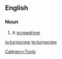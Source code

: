 ==English==

===Noun===
{{en-noun}}

# A [[screwdriver]]

[[Category:Tools]]

[[io:turnscrew]]
[[te:turnscrew]]
